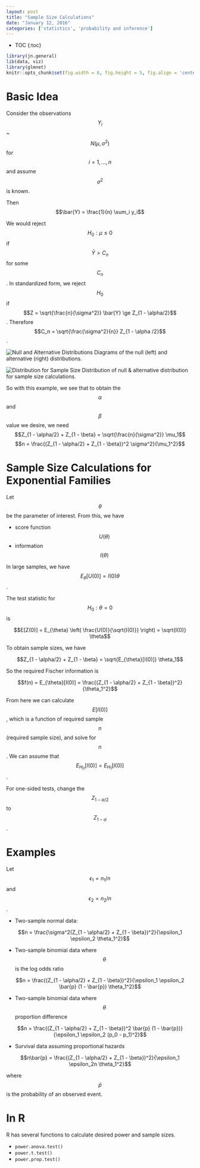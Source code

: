 ```yaml
---
layout: post
title: "Sample Size Calculations"
date: "January 12, 2016"
categories: ['statistics', 'probability and inference']
---
```


* TOC
{:toc}

```r
library(jn.general)
lib(data, viz)
library(glmnet)
knitr::opts_chunk$set(fig.width = 6, fig.height = 5, fig.align = 'center')
```

# Basic Idea
Consider the observations $$Y_i$$ ~ $$N(\mu, \sigma^2)$$ for $$i = 1, ..., n$$ and assume $$\sigma^2$$ is known. 

Then 
$$\bar{Y} = \frac{1}{n} \sum_i y_i$$

We would reject $$H_0: \mu \le 0$$ if $$\bar{Y} > C_n$$ for some $$C_n$$. In standardized form, we reject $$H_0$$ if $$Z = \sqrt{\frac{n}{\sigma^2}} \bar{Y} \ge Z_{1 - \alpha/2}$$. Therefore $$C_n = \sqrt{\frac{\sigma^2}{n}} Z_{1 - \alpha /2}$$. 

![Null and Alternative Distributions](http://jnguyen92.github.io/nhuyhoa/figure/images/null_and_alternative_dist.png)
Diagrams of the null (left) and alternative (right) distributions.

![Distribution for Sample Size](http://jnguyen92.github.io/nhuyhoa/figure/images/sample_size_calc_diagram.png)
Distribution of null & alternative distribution for sample size calculations.

So with this example, we see that to obtain the $$\alpha$$ and $$\beta$$ value we desire, we need 
$$Z_{1 - \alpha/2} + Z_{1 - \beta} = \sqrt{\frac{n}{\sigma^2}} \mu_1$$
$$n = \frac{(Z_{1 - \alpha/2} + Z_{1 - \beta})^2 \sigma^2}{\mu_1^2}$$

# Sample Size Calculations for Exponential Families
Let $$\theta$$ be the parameter of interest. From this, we have 

* score function $$U(\theta)$$
* information $$I(\theta)$$

In large samples, we have $$E_{\theta}[U(0)] = I(0) \theta$$. 

The test statistic for $$H_0: \theta = 0$$ is 

$$E[Z(0)] = E_{\theta} \left( \frac{U(0)}{\sqrt{I(0)}} \right) = \sqrt{I(0)} \theta$$

To obtain sample sizes, we have

$$Z_{1 - \alpha/2} + Z_{1 - \beta} = \sqrt{E_{\theta}[I(0)]} \theta_1$$

So the required Fischer information is

$$f(n) = E_{\theta}[I(0)] = \frac{(Z_{1 - \alpha/2} + Z_{1 - \beta})^2}{\theta_1^2}$$

From here we can calculate $$E[I(0)]$$, which is a function of required sample $$n$$ (required sample size), and solve for $$n$$. We can assume that $$E_{H_0}[I(0)] = E_{H_1}[I(0)]$$.

For one-sided tests, change the $$Z_{1 - \alpha/2}$$ to $$Z_{1 - \alpha}$$.
 
# Examples
Let $$\epsilon_1 = n_1 / n$$ and $$\epsilon_2 = n_2 / n$$. 

* Two-sample normal data:

$$n = \frac{\sigma^2(Z_{1 - \alpha/2} + Z_{1 - \beta})^2}{\epsilon_1 \epsilon_2 \theta_1^2}$$

* Two-sample binomial data where $$\theta$$ is the log odds ratio

$$n = \frac{(Z_{1 - \alpha/2} + Z_{1 - \beta})^2}{\epsilon_1 \epsilon_2 \bar{p} (1 - \bar{p}) \theta_1^2}$$

* Two-sample binomial data where $$\theta$$ proportion difference

$$n = \frac{(Z_{1 - \alpha/2} + Z_{1 - \beta})^2 \bar{p} (1 - \bar{p})}{\epsilon_1 \epsilon_2  (p_0 - p_1)^2}$$
 
* Survival data assuming proportional hazards

$$n\bar{p} = \frac{(Z_{1 - \alpha/2} + Z_{1 - \beta})^2}{\epsilon_1 \epsilon_2n \theta_1^2}$$

where $$\bar{p}$$ is the probability of an observed event.

# In R
R has several functions to calculate desired power and sample sizes. 

* `power.anova.test()`
* `power.t.test()`
* `power.prop.test()`